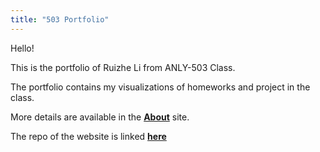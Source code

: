 ```yaml
---
title: "503 Portfolio"
---
```


Hello!

This is the portfolio of Ruizhe Li from ANLY-503 Class.

The portfolio contains my visualizations of homeworks and project in the class.

More details are available in the [**About**](https://liruizhe1995.github.io/about.html) site.

The repo of the website is linked [**here**](https://github.com/liruizhe1995/liruizhe1995.github.io)
